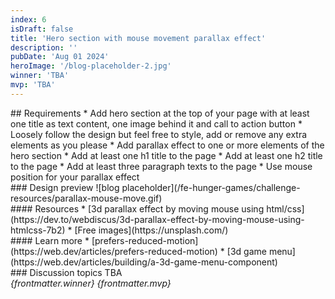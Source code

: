 ```yaml
---
index: 6
isDraft: false
title: 'Hero section with mouse movement parallax effect'
description: ''
pubDate: 'Aug 01 2024'
heroImage: '/blog-placeholder-2.jpg'
winner: 'TBA'
mvp: 'TBA'
---
```


<Section>
  ## Requirements
  * Add hero section at the top of your page with at least one title as text content, one image behind it and call to action button
  * Loosely follow the design but feel free to style, add or remove any extra elements as you please
  * Add parallax effect to one or more elements of the hero section
  * Add at least one h1 title to the page
  * Add at least one h2 title to the page
  * Add at least three paragraph texts to the page
  * <Special /> Use mouse position for your parallax effect
</Section>

<Section>
  ### Design preview
  ![blog placeholder](/fe-hunger-games/challenge-resources/parallax-mouse-move.gif)
</Section>

<Section>
  #### Resources
  * [3d parallax effect by moving mouse using html/css](https://dev.to/webdiscus/3d-parallax-effect-by-moving-mouse-using-htmlcss-7b2)
  * [Free images](https://unsplash.com/)
</Section>

<Section>
  #### Learn more
  * [prefers-reduced-motion](https://web.dev/articles/prefers-reduced-motion)
  * [3d game menu](https://web.dev/articles/building/a-3d-game-menu-component)
</Section>

<Section>
  ### Discussion topics
  TBA
</Section>

<Winner>
  <em>{frontmatter.winner}</em>
</Winner>

<MVP>
  <em>{frontmatter.mvp}</em>
</MVP>
